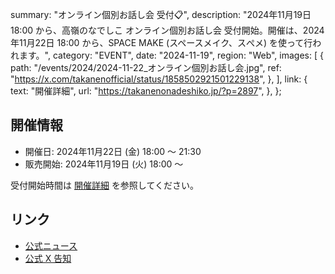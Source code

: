   summary: "オンライン個別お話し会 受付📋",
  description:
    "2024年11月19日 18:00 から、高嶺のなでしこ オンライン個別お話し会 受付開始。開催は、2024年11月22日 18:00 から、SPACE MAKE (スペースメイク、スぺメ) を使って行われます。",
  category: "EVENT",
  date: "2024-11-19",
  region: "Web",
  images: [
    {
      path: "/events/2024/2024-11-22_オンライン個別お話し会.jpg",
      ref: "https://x.com/takanenofficial/status/1858502921501229138",
    },
  ],
  link: {
    text: "開催詳細",
    url: "https://takanenonadeshiko.jp/?p=2897",
  },
};

## 開催情報

- 開催日: 2024年11月22日 (金) 18:00 〜 21:30
- 販売開始: 2024年11月19日 (火) 18:00 〜

受付開始時間は [開催詳細](https://takanenonadeshiko.jp/?p=2897) を参照してください。

## リンク

- [公式ニュース](https://takanenonadeshiko.jp/?p=2897)
- [公式 X 告知](https://x.com/takanenofficial/status/1858502921501229138)
